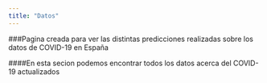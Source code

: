 ```yaml
---
title: "Datos"
---
```

###Pagina creada para ver las distintas predicciones realizadas sobre los datos de COVID-19 en España

####En esta secion podemos encontrar todos los datos acerca del COVID-19 actualizados

